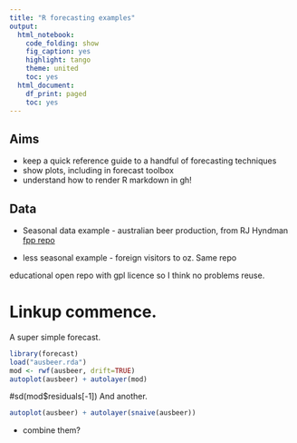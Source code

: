 ```yaml
---
title: "R forecasting examples"
output:
  html_notebook:
    code_folding: show
    fig_caption: yes
    highlight: tango
    theme: united
    toc: yes
  html_document:
    df_print: paged
    toc: yes
---
```


## Aims

* keep a quick reference guide to a handful of forecasting techniques
* show plots, including in forecast toolbox
* understand how to render R markdown in gh!

## Data

* Seasonal data example - australian beer production, from RJ Hyndman
  [fpp repo](https://github.com/robjhyndman/fpp2-package/tree/master/data/)

* less seasonal example - foreign visitors to oz. Same repo


educational open repo with gpl licence so I think no problems reuse. 

# Linkup commence.

A super simple forecast.
```r
library(forecast)
load("ausbeer.rda")
mod <- rwf(ausbeer, drift=TRUE)
autoplot(ausbeer) + autolayer(mod)


```
#sd(mod$residuals[-1])
And another.
```r
autoplot(ausbeer) + autolayer(snaive(ausbeer))

```
- combine them?


